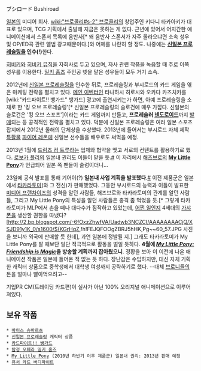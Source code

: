 ブシロード Bushiroad

[[일본]]의 미디어 회사. [[wiki:"브로콜리#s-2" 브로콜리]]의 창업주인 키다니 타카아키가 대표로 있으며, TCG 기획에서 출발해 지금은 못하는 게 없다. 근년에 있어서 어지간한 애니메이션에서 스폰서 목록에 음반사[* 왜 음반사 스폰서가 자주 올라오냐면 소속 성우 및 OP/ED곡 관련 앨범 광고때문이다.]와 어께를 나란히 할 정도. 나중에는 '''[[신일본 프로레슬링]]을 인수(!)'''한다.

[[히비키]]와 [[히비키 뮤직]]을 자회사로 두고 있으며, 자사 관련 작품을 녹음할 때 주로 이쪽 성우를 이용한다. [[밀키 홈즈]] 주인공 넷을 맡은 성우들이 모두 거기 소속.

2012년에 [[신일본 프로레슬링]]을 인수한 뒤로, 프로레슬링과 부시로드의 카드 게임을 엮은 마케팅 전략을 펼치고 있다. [[메인 이벤터]]인 타나하시 히로시와 오카다 카즈치카를 [wiki:"카드파이트!! 뱅가드" 뱅가드] 광고에 출연시키는가 하면, 아예 프로레슬링을 소재로 한 '킹 오브 프로레슬링'[* 신일본 프로레슬링의 슬로건에 매우 가깝다. 신일본의 슬로건은 '킹 오브 스포츠']이라는 카드 게임까지 만들고, '''프로레슬러 [[넨도로이드]]'''까지 [http://www.goodsmile.info/product/ja/3782/%E3%81%AD%E3%82%93%E3%81%A9%E3%82%8D%E3%81%84%E3%81%A9%E3%81%B7%E3%81%A1+%E6%96%B0%E6%97%A5%E6%9C%AC%E3%83%97%E3%83%AD%E3%83%AC%E3%82%B9%E3%83%AA%E3%83%B3%E3%82%B0+%E3%82%BB%E3%83%83%E3%83%88.html 발매]되는 등 공격적인 전략을 펼치고 있다. 덕분에 신일본 프로레슬링은 여러 일본 스포츠 잡지에서 2012년 올해의 단체상을 수상했다. 2013년에 들어서는 부시로드 자체 제작 [[특촬물]] [[파이어 레온]]에 신일본 선수들을 배우로도 써먹을 예정.

2013년 1월에 [[드림즈 컴 트루]]라는 업체와 협약을 맺고 서로의 컨텐트를 활용하기로 했다. [[로보카 폴리]]의 일본내 권리도 이들이 맡을 듯.[http://www.animate.tv/news/details.php?id=1358405962 #] 이 자리에서 [[해즈브로]]의 '''[[My Little Pony]]'''가 언급되어 일본 쪽 팬들이 술렁이더니...

23일에 공식 발표를 통해 기어이(?) '''일본내 사업 계획을 발표했다'''.[http://bushiroad.com/events/event0110.html #] 이전 제품군은 일본에서 [[타카라토미]](와 그 전신)가 판매했었다. 그동안 부시로드의 능력과 이들이 발표한 [[미디어 프랜차이즈]]의 성격을 알던 사람들, 해즈브로와 타카라토미의 관계를 알던 사람들, 그리고 My Little Pony의 특성을 알던 사람들은 충격 좀 먹었을 듯.[* 그렇게 타카라토미가 MLP에서 손을 떼나 대다수가 짐작하고 있었는데, [http://mlparena.com/index.php/topic,332370.0.html 어쩐 일인지] 4세대의 [[가샤폰]]을 생산할 권한을 따냈다? [http://2.bp.blogspot.com/-6fOxzZhwfVA/Uadwb3NCZCI/AAAAAAAACjQ/XSJD91y1K_0/s1600/$(KGrHqZ,!h!FEJQFOOgZBRJ5hHK,Pg~~60_57.JPG 사진을 보니까 외국에 판매할 듯 한데], 과연 일본에 정발될 지.] 그래도 타카라토미가 My Little Pony를 팔 때보단 일단 적극적으로 활동을 벌일 듯하다. '''4월에 ''[[My Little Pony: Friendship is Magic]]''을 방송할 계획까지 잡아뒀으니'''. 정황을 보아 이 이전에 나온 애니메이션 작품은 일본에 들어온 적 없는 듯 하다. 장난감은 수입하지만, 대신 자체 기획한 캐릭터 상품으로 중학생에서 대학생 여성까지 공략하기로 했다. --대체 [[브로니]]들의 돈을 얼마나 빨아먹으려고--

기업PR CM(트레이딩 카드편)이 실사가 아닌 100% 오리지널 애니메이션으로 이루어져있다.

== 보유 작품 ==
 * [[바이스 슈바르츠]]
 * [[신일본 프로레슬링]] 캐릭터 상품
 * [[카드파이트!! 뱅가드]]
 * [[탐정 오페라 밀키 홈즈]]
 * [[My Little Pony]] (2010년 하반기 이후 제품군) 일본내 권리: 2013년 판매 예정
 * [[퓨처 카드 버디파이트]]
